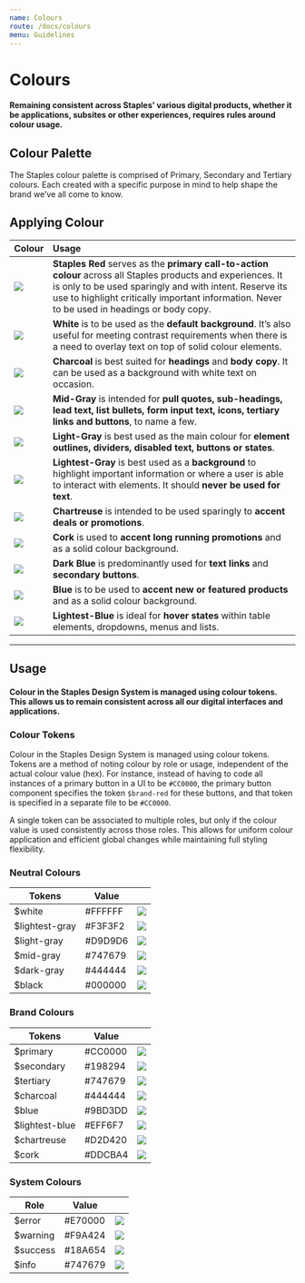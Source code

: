 ```yaml
---
name: Colours
route: /docs/colours
menu: Guidelines
---
```




# Colours

#### Remaining consistent across Staples’ various digital products, whether it be applications, subsites or other experiences, requires rules around colour usage.

## Colour Palette

The Staples colour palette is comprised of Primary, Secondary and Tertiary colours. Each created with a specific purpose in mind to help shape the brand we’ve all come to know.

<ColourPalette />

## Applying Colour

|  Colour                       | Usage                         |
| :---------------------------- | :---------------------------- |
| <img src={staplesRed} />      | **Staples Red** serves as the **primary call-to-action colour** across all Staples products and experiences. It is only to be used sparingly and with intent. Reserve its use to highlight critically important information. Never to be used in headings or body copy. |
| <img src={white} />           | **White** is to be used as the **default background**. It’s also useful for meeting contrast requirements when there is a need to overlay text on top of solid colour elements.|
| <img src={charcoal} />        | **Charcoal** is best suited for **headings** and **body copy**. It can be used as a background with white text on occasion. |
| <img src={midGray} />         | **Mid-Gray** is intended for **pull quotes, sub-headings, lead text, list bullets, form input text, icons, tertiary links and buttons**, to name a few. |
| <img src={lightGray} />       | **Light-Gray** is best used as the main colour for **element outlines, dividers, disabled text, buttons or states**. |
| <img src={lightestGray} />    | **Lightest-Gray** is best used as a **background** to highlight important information or where a user is able to interact with elements. It should **never be used for text**. |
| <img src={chartreuse} />      | **Chartreuse** is intended to be used sparingly to **accent deals or promotions**. |
| <img src={cork} />            | **Cork** is used to **accent long running promotions** and as a solid colour background. |
| <img src={darkBlue} />        | **Dark Blue** is predominantly used for **text links** and **secondary buttons**. |
| <img src={blue} />            | **Blue** is to be used to **accent new or featured products** and as a solid colour background. |
| <img src={lightestBlue} />    | **Lightest-Blue** is ideal for **hover states** within table elements, dropdowns, menus and lists. |


---

## Usage

#### Colour in the Staples Design System is managed using colour tokens. This allows us to remain consistent across all our digital interfaces and applications.

### Colour Tokens

Colour in the Staples Design System is managed using colour tokens. Tokens are a method of noting colour by role or usage, independent of the actual colour value (hex). For instance, instead of having to code all instances of a primary button in a UI to be `#CC0000`, the primary button component specifies the token `$brand-red` for these buttons, and that token is specified in a separate file to be `#CC0000`.

A single token can be associated to multiple roles, but only if the colour value is used consistently across those roles. This allows for uniform colour application and efficient global changes while maintaining full styling flexibility.

### Neutral Colours

| Tokens                  | Value   |                                               |
| ----------------------- |---------|-----------------------------------------------|
| $white                  | #FFFFFF | <img style={{width:40}} src={white} />        |
| $lightest-gray          | #F3F3F2 | <img style={{width:40}} src={lightestGray} /> |
| $light-gray             | #D9D9D6 | <img style={{width:40}} src={lightGray} />    |
| $mid-gray               | #747679 | <img style={{width:40}} src={midGray} />      |
| $dark-gray              | #444444 | <img style={{width:40}} src={charcoal} />     |
| $black                  | #000000 | <img style={{width:40}} src={black} />        |


### Brand Colours

| Tokens        | Value   |                                               |
|---------------|---------|-----------------------------------------------|
| $primary      | #CC0000 | <img style={{width:40}} src={staplesRed} />   |
| $secondary    | #198294 | <img style={{width:40}} src={darkBlue} />     |
| $tertiary     | #747679 | <img style={{width:40}} src={midGray} />      |
| $charcoal     | #444444 | <img style={{width:40}} src={charcoal} />     |
| $blue         | #9BD3DD | <img style={{width:40}} src={blue} />         |
| $lightest-blue| #EFF6F7 | <img style={{width:40}} src={lightestBlue} /> |
| $chartreuse   | #D2D420 | <img style={{width:40}} src={chartreuse} />   |
| $cork         | #DDCBA4 | <img style={{width:40}} src={cork} />         |


### System Colours

| Role            | Value   |                                              |
|-----------------|---------|----------------------------------------------|
| $error          | #E70000 | <img style={{width:40}} src={red} />         |
| $warning        | #F9A424 | <img style={{width:40}} src={yellow} />      |
| $success        | #18A654 | <img style={{width:40}} src={green} />       |
| $info           | #747679 | <img style={{width:40}} src={tertiary} />    |


